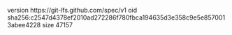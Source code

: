 version https://git-lfs.github.com/spec/v1
oid sha256:c2547d4378ef2010ad272286f780fbca194635d3e358c9e5e8570013abee4228
size 47157
